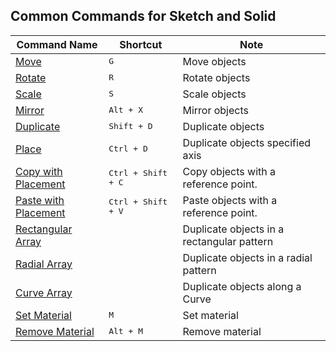 ## Common Commands for Sketch and Solid
| Command Name                                        | Shortcut                    | Note                                       |
| --------------------------------------------------- | --------------------------- | ------------------------------------------ |
| [Move](common/move)                                 | <kbd>G</kbd>                | Move objects                               |
| [Rotate](common/rotate)                             | <kbd>R</kbd>                | Rotate objects                             |
| [Scale](common/scale)                               | <kbd>S</kbd>                | Scale objects                              |
| [Mirror](common/mirror)                             | <kbd>Alt + X</kbd>          | Mirror objects                             |
| [Duplicate](common/duplicate)                       | <kbd>Shift + D</kbd>        | Duplicate objects                          |
| [Place](common/place)                               | <kbd>Ctrl + D</kbd>         | Duplicate objects specified axis           |
| [Copy with Placement](common/copy-with-placement)   | <kbd>Ctrl + Shift + C</kbd> | Copy objects with a reference point.       |
| [Paste with Placement](common/paste-with-placement) | <kbd>Ctrl + Shift + V</kbd> | Paste objects with a reference point.      |
| [Rectangular Array](common/rectangular-array)       |                             | Duplicate objects in a rectangular pattern |
| [Radial Array](common/radial-array)                 |                             | Duplicate objects in a radial pattern      |
| [Curve Array](common/curve-array)                   |                             | Duplicate objects along a Curve            |
| [Set Material](common/set-material)                 | <kbd>M</kbd>                | Set material                               |
| [Remove Material](common/remove-material)           | <kbd>Alt + M</kbd>          | Remove material                            |























